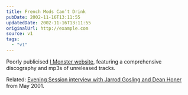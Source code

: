 ```yaml
---
title: French Mods Can’t Drink
pubDate: 2002-11-16T13:11:55
updatedDate: 2002-11-16T13:11:55
originalUrl: http://example.com
source: v1
tags:
  - "v1"
---
```


Poorly publicised [I Monster website][1], featuring a comprehensive discography and mp3s of unreleased tracks.

Related: [Evening Session interview with Jarrod Gosling and Dean Honer][2] from May 2001.

[1]: http://www.imonstermusic.com/ "I Monster Music: Flash, pop-ups"
[2]: http://www.bbc.co.uk/radio1/artist_area/imonster/5906.shtml "Radio 1: Evening Session interview I Monster"
